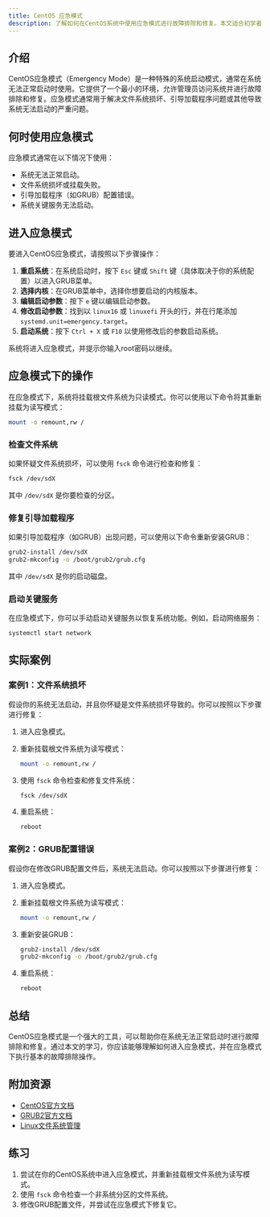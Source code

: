 ```yaml
---
title: CentOS 应急模式
description: 了解如何在CentOS系统中使用应急模式进行故障排除和修复。本文适合初学者，包含详细的步骤、代码示例和实际案例。
---
```


## 介绍

CentOS应急模式（Emergency Mode）是一种特殊的系统启动模式，通常在系统无法正常启动时使用。它提供了一个最小的环境，允许管理员访问系统并进行故障排除和修复。应急模式通常用于解决文件系统损坏、引导加载程序问题或其他导致系统无法启动的严重问题。

## 何时使用应急模式

应急模式通常在以下情况下使用：

- 系统无法正常启动。
- 文件系统损坏或挂载失败。
- 引导加载程序（如GRUB）配置错误。
- 系统关键服务无法启动。

## 进入应急模式

要进入CentOS应急模式，请按照以下步骤操作：

1. **重启系统**：在系统启动时，按下 `Esc` 键或 `Shift` 键（具体取决于你的系统配置）以进入GRUB菜单。
2. **选择内核**：在GRUB菜单中，选择你想要启动的内核版本。
3. **编辑启动参数**：按下 `e` 键以编辑启动参数。
4. **修改启动参数**：找到以 `linux16` 或 `linuxefi` 开头的行，并在行尾添加 `systemd.unit=emergency.target`。
5. **启动系统**：按下 `Ctrl + X` 或 `F10` 以使用修改后的参数启动系统。

系统将进入应急模式，并提示你输入root密码以继续。

## 应急模式下的操作

在应急模式下，系统将挂载根文件系统为只读模式。你可以使用以下命令将其重新挂载为读写模式：

```bash
mount -o remount,rw /
```

### 检查文件系统

如果怀疑文件系统损坏，可以使用 `fsck` 命令进行检查和修复：

```bash
fsck /dev/sdX
```

其中 `/dev/sdX` 是你要检查的分区。

### 修复引导加载程序

如果引导加载程序（如GRUB）出现问题，可以使用以下命令重新安装GRUB：

```bash
grub2-install /dev/sdX
grub2-mkconfig -o /boot/grub2/grub.cfg
```

其中 `/dev/sdX` 是你的启动磁盘。

### 启动关键服务

在应急模式下，你可以手动启动关键服务以恢复系统功能。例如，启动网络服务：

```bash
systemctl start network
```

## 实际案例

### 案例1：文件系统损坏

假设你的系统无法启动，并且你怀疑是文件系统损坏导致的。你可以按照以下步骤进行修复：

1. 进入应急模式。
2. 重新挂载根文件系统为读写模式：

   ```bash
   mount -o remount,rw /
   ```

3. 使用 `fsck` 命令检查和修复文件系统：

   ```bash
   fsck /dev/sdX
   ```

4. 重启系统：

   ```bash
   reboot
   ```

### 案例2：GRUB配置错误

假设你在修改GRUB配置文件后，系统无法启动。你可以按照以下步骤进行修复：

1. 进入应急模式。
2. 重新挂载根文件系统为读写模式：

   ```bash
   mount -o remount,rw /
   ```

3. 重新安装GRUB：

   ```bash
   grub2-install /dev/sdX
   grub2-mkconfig -o /boot/grub2/grub.cfg
   ```

4. 重启系统：

   ```bash
   reboot
   ```

## 总结

CentOS应急模式是一个强大的工具，可以帮助你在系统无法正常启动时进行故障排除和修复。通过本文的学习，你应该能够理解如何进入应急模式，并在应急模式下执行基本的故障排除操作。

## 附加资源

- [CentOS官方文档](https://www.centos.org/docs/)
- [GRUB2官方文档](https://www.gnu.org/software/grub/manual/grub/)
- [Linux文件系统管理](https://www.tldp.org/LDP/sag/html/filesystems.html)

## 练习

1. 尝试在你的CentOS系统中进入应急模式，并重新挂载根文件系统为读写模式。
2. 使用 `fsck` 命令检查一个非系统分区的文件系统。
3. 修改GRUB配置文件，并尝试在应急模式下修复它。
